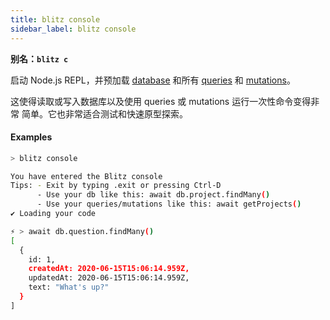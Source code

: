 ```yaml
---
title: blitz console
sidebar_label: blitz console
---
```


**别名：`blitz c`**

启动 Node.js REPL，并预加载 [database](./database-overview) 和所有
[queries](./query-resolvers) 和 [mutations](./mutation-resolvers)。

这使得读取或写入数据库以及使用 queries 或 mutations 运行一次性命令变得非常
简单。它也非常适合测试和快速原型探索。

#### Examples

```bash
> blitz console

You have entered the Blitz console
Tips: - Exit by typing .exit or pressing Ctrl-D
      - Use your db like this: await db.project.findMany()
      - Use your queries/mutations like this: await getProjects()
✔ Loading your code

⚡ > await db.question.findMany()
[
  {
    id: 1,
    createdAt: 2020-06-15T15:06:14.959Z,
    updatedAt: 2020-06-15T15:06:14.959Z,
    text: "What's up?"
  }
]
```
